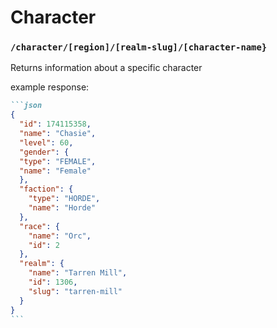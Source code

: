 # Character

### `/character/[region]/[realm-slug]/[character-name}`

Returns information about a specific character

example response:

````markdown
```json
{
  "id": 174115358,
  "name": "Chasie",
  "level": 60,
  "gender": {
  "type": "FEMALE",
  "name": "Female"
  },
  "faction": {
    "type": "HORDE",
    "name": "Horde"
  },
  "race": {
    "name": "Orc",
    "id": 2
  },
  "realm": {
    "name": "Tarren Mill",
    "id": 1306,
    "slug": "tarren-mill"
  }
}
```
````

